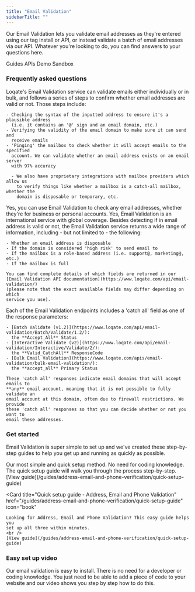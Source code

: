```yaml
---
title: "Email Validation"
sidebarTitle: ""
---
```


Our Email Validation lets you validate email addresses as they're entered using
our tag install or API, or instead validate a batch of email addresses via our
API. Whatever you're looking to do, you can find answers to your questions here.

<CardGroup>
  <Card
  href="/guides/address-email-and-phone-verification/"
  >
    Guides
  </Card>
  <Card
  href="/apis/email-validation/"
  >
    APIs
  </Card>
  <Card
  href="https://www.loqate.com/en-gb/demos/email-validation/"
  >
    Demo
  </Card>
  <Card
  href="/sandbox/"
  >
    Sandbox
  </Card>

</CardGroup>

### Frequently asked questions

<AccordionGroup>
  <Accordion
  title="How does Email Validation work - are addresses checked against a database?"
  >
    Loqate's Email Validation service can validate emails either individually or in
    bulk, and follows a series of steps to confirm whether email addresses are valid
    or not. Those steps include:

    - Checking the syntax of the inputted address to ensure it's a plausible address
      (i.e. it contains an '@' sign and an email domain, etc.)
    - Verifying the validity of the email domain to make sure it can send and
      receive emails
    - 'Pinging' the mailbox to check whether it will accept emails to the specified
      account. We can validate whether an email address exists on an email server
      with 97% accuracy

      - We also have proprietary integrations with mailbox providers which allow us
        to verify things like whether a mailbox is a catch-all mailbox, whether the
        domain is disposable or temporary, etc.

  </Accordion>
  <Accordion 
  title="Can Email Validation handle business and personal email addresses?"
  >
    Yes, you can use Email Validation to check any email addresses, whether
    they're for business or personal accounts.
  </Accordion>
  <Accordion
  title="Does Email Validation work internationally?"
  >
    Yes, Email Validation is an international service with global coverage.
  </Accordion>
  <Accordion
  title="What types of information are returned in the Email Validation results?"
  >
    Besides detecting if in email address is valid or not, the Email Validation
    service returns a wide range of information, including - but not limited to -
    the following:

    - Whether an email address is disposable
    - If the domain is considered 'high risk' to send email to
    - If the mailbox is a role-based address (i.e. support@, marketing@, etc.)
    - If the mailbox is full

    You can find complete details of which fields are returned in our
    [Email Validation API documentation](https://www.loqate.com/api/email-validation/)
    (please note that the exact available fields may differ depending on which
    service you use).

  </Accordion>
  <Accordion
  title="What does a 'catch all' response code mean?"
  >
    Each of the Email Validation endpoints includes a 'catch all' field as one of
    the response parameters:

    - [Batch Validate (v1.2)](https://www.loqate.com/api/email-validation/Batch/Validate/1.2/):
      the **Accept_All** Status
    - [Interactive Validate (v2)](https://www.loqate.com/api/email-validation/Interactive/Validate/2/):
      the **Valid_CatchAll** ResponseCode
    - [Bulk Email Validation](https://www.loqate.com/apis/email-validation/bulk-email-validation/):
      the **accept_all** Primary Status

    These 'catch all' responses indicate email domains that will accept emails to
    **any** email account, meaning that it is not possible to fully validate an
    email account at this domain, often due to firewall restrictions. We provide
    these 'catch all' responses so that you can decide whether or not you want to
    email these addresses.

  </Accordion>
</AccordionGroup>

### Get started

Email Validation is super simple to set up and we've created these step-by-step
guides to help you get up and running as quickly as possible.

<CardGroup>
  <Card
    title="Quick setup guide - Email Validation"
    href="/guides/address-email-and-phone-verification/quick-setup-guide"
    icon="book"
  >
    Our most simple and quick setup method. No need for coding knowledge. The
    quick setup guide will walk you through the process step-by-step.
    <br />
    [View guide](/guides/address-email-and-phone-verification/quick-setup-guide)
  </Card>

  <Card
    title="Quick setup guide - Address, Email and Phone Validation"
    href="/guides/address-email-and-phone-verification/quick-setup-guide"
    icon="book"
  >
    Looking for Address, Email and Phone Validation? This easy guide helps you
    set up all three within minutes.
    <br />
    [View guide](/guides/address-email-and-phone-verification/quick-setup-guide)
  </Card>
</CardGroup>

### Easy set up video

Our email validation is easy to install. There is no need for a developer or
coding knowledge. You just need to be able to add a piece of code to your
website and our video shows you step by step how to do this.
